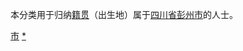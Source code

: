 {{Catnav|頁面分類|各種主題的頁面分類|依中国各省来作的分类|各地中国人|四川人|成都人}}
{{Catnav|頁面分類|人物|各國人物|中国人|各地中国人|四川人|成都人}}

本分类用于归纳[[籍贯|籍贯]]（出生地）属于[[四川省|四川省]][[彭州市|彭州市]]的人士。

[[Category:成都人|市]]
[[Category:彭州市|*]]